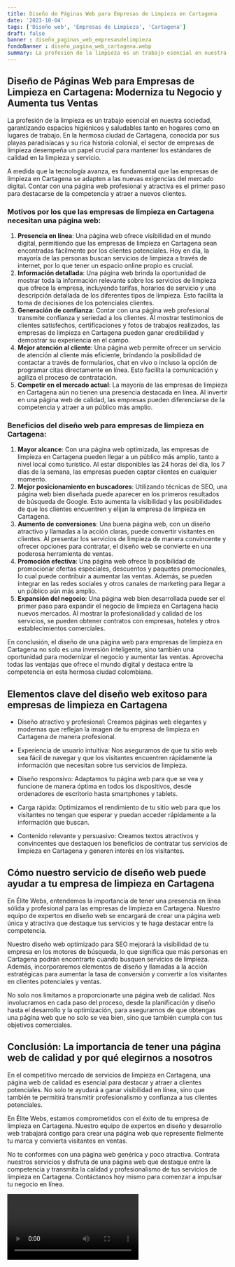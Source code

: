 ```yaml
---
title: Diseño de Páginas Web para Empresas de Limpieza en Cartagena
date: '2023-10-04'
tags: ['Diseño web', 'Empresas de Limpieza', 'Cartagena']
draft: false
banner : diseño_paginas_web_empresasdelimpieza
fondoBanner : diseño_pagina_web_cartagena.webp
summary: La profesión de la limpieza es un trabajo esencial en nuestra sociedad, garantizando espacios higiénicos y saludables tanto en hogares como en lugares de trabajo. En la hermosa ciudad de Cartagena, conocida por sus playas paradisíacas y su rica historia colonial, el sector de empresas de limpieza desempeña un papel crucial para mantener los estándares de calidad en la limpieza y servicio.
---
```


## Diseño de Páginas Web para Empresas de Limpieza en Cartagena: Moderniza tu Negocio y Aumenta tus Ventas

La profesión de la limpieza es un trabajo esencial en nuestra sociedad, garantizando espacios higiénicos y saludables tanto en hogares como en lugares de trabajo. En la hermosa ciudad de Cartagena, conocida por sus playas paradisíacas y su rica historia colonial, el sector de empresas de limpieza desempeña un papel crucial para mantener los estándares de calidad en la limpieza y servicio.

A medida que la tecnología avanza, es fundamental que las empresas de limpieza en Cartagena se adapten a las nuevas exigencias del mercado digital. Contar con una página web profesional y atractiva es el primer paso para destacarse de la competencia y atraer a nuevos clientes. 

### Motivos por los que las empresas de limpieza en Cartagena necesitan una página web:

1. **Presencia en línea**: Una página web ofrece visibilidad en el mundo digital, permitiendo que las empresas de limpieza en Cartagena sean encontradas fácilmente por los clientes potenciales. Hoy en día, la mayoría de las personas buscan servicios de limpieza a través de internet, por lo que tener un espacio online propio es crucial.
2. **Información detallada**: Una página web brinda la oportunidad de mostrar toda la información relevante sobre los servicios de limpieza que ofrece la empresa, incluyendo tarifas, horarios de servicio y una descripción detallada de los diferentes tipos de limpieza. Esto facilita la toma de decisiones de los potenciales clientes.
3. **Generación de confianza**: Contar con una página web profesional transmite confianza y seriedad a los clientes. Al mostrar testimonios de clientes satisfechos, certificaciones y fotos de trabajos realizados, las empresas de limpieza en Cartagena pueden ganar credibilidad y demostrar su experiencia en el campo.
4. **Mejor atención al cliente**: Una página web permite ofrecer un servicio de atención al cliente más eficiente, brindando la posibilidad de contactar a través de formularios, chat en vivo o incluso la opción de programar citas directamente en línea. Esto facilita la comunicación y agiliza el proceso de contratación.
5. **Competir en el mercado actual**: La mayoría de las empresas de limpieza en Cartagena aún no tienen una presencia destacada en línea. Al invertir en una página web de calidad, las empresas pueden diferenciarse de la competencia y atraer a un público más amplio.

### Beneficios del diseño web para empresas de limpieza en Cartagena:

1. **Mayor alcance**: Con una página web optimizada, las empresas de limpieza en Cartagena pueden llegar a un público más amplio, tanto a nivel local como turístico. Al estar disponibles las 24 horas del día, los 7 días de la semana, las empresas pueden captar clientes en cualquier momento.
2. **Mejor posicionamiento en buscadores**: Utilizando técnicas de SEO, una página web bien diseñada puede aparecer en los primeros resultados de búsqueda de Google. Esto aumenta la visibilidad y las posibilidades de que los clientes encuentren y elijan la empresa de limpieza en Cartagena.
3. **Aumento de conversiones**: Una buena página web, con un diseño atractivo y llamadas a la acción claras, puede convertir visitantes en clientes. Al presentar los servicios de limpieza de manera convincente y ofrecer opciones para contratar, el diseño web se convierte en una poderosa herramienta de ventas.
4. **Promoción efectiva**: Una página web ofrece la posibilidad de promocionar ofertas especiales, descuentos y paquetes promocionales, lo cual puede contribuir a aumentar las ventas. Además, se pueden integrar en las redes sociales y otros canales de marketing para llegar a un público aún más amplio.
5. **Expansión del negocio**: Una página web bien desarrollada puede ser el primer paso para expandir el negocio de limpieza en Cartagena hacia nuevos mercados. Al mostrar la profesionalidad y calidad de los servicios, se pueden obtener contratos con empresas, hoteles y otros establecimientos comerciales.

En conclusión, el diseño de una página web para empresas de limpieza en Cartagena no solo es una inversión inteligente, sino también una oportunidad para modernizar el negocio y aumentar las ventas. Aprovecha todas las ventajas que ofrece el mundo digital y destaca entre la competencia en esta hermosa ciudad colombiana.

<GifSeo />

<Cta />

## Elementos clave del diseño web exitoso para empresas de limpieza en Cartagena

- Diseño atractivo y profesional: Creamos páginas web elegantes y modernas que reflejan la imagen de tu empresa de limpieza en Cartagena de manera profesional.

- Experiencia de usuario intuitiva: Nos aseguramos de que tu sitio web sea fácil de navegar y que los visitantes encuentren rápidamente la información que necesitan sobre tus servicios de limpieza.

- Diseño responsivo: Adaptamos tu página web para que se vea y funcione de manera óptima en todos los dispositivos, desde ordenadores de escritorio hasta smartphones y tablets. 

- Carga rápida: Optimizamos el rendimiento de tu sitio web para que los visitantes no tengan que esperar y puedan acceder rápidamente a la información que buscan.

- Contenido relevante y persuasivo: Creamos textos atractivos y convincentes que destaquen los beneficios de contratar tus servicios de limpieza en Cartagena y generen interés en los visitantes.

## Cómo nuestro servicio de diseño web puede ayudar a tu empresa de limpieza en Cartagena

En Élite Webs, entendemos la importancia de tener una presencia en línea sólida y profesional para las empresas de limpieza en Cartagena. Nuestro equipo de expertos en diseño web se encargará de crear una página web única y atractiva que destaque tus servicios y te haga destacar entre la competencia.

Nuestro diseño web optimizado para SEO mejorará la visibilidad de tu empresa en los motores de búsqueda, lo que significa que más personas en Cartagena podrán encontrarte cuando busquen servicios de limpieza. Además, incorporaremos elementos de diseño y llamadas a la acción estratégicas para aumentar la tasa de conversión y convertir a los visitantes en clientes potenciales y ventas.

No solo nos limitamos a proporcionarte una página web de calidad. Nos involucramos en cada paso del proceso, desde la planificación y diseño hasta el desarrollo y la optimización, para asegurarnos de que obtengas una página web que no solo se vea bien, sino que también cumpla con tus objetivos comerciales.

## Conclusión: La importancia de tener una página web de calidad y por qué elegirnos a nosotros

En el competitivo mercado de servicios de limpieza en Cartagena, una página web de calidad es esencial para destacar y atraer a clientes potenciales. No solo te ayudará a ganar visibilidad en línea, sino que también te permitirá transmitir profesionalismo y confianza a tus clientes potenciales.

En Élite Webs, estamos comprometidos con el éxito de tu empresa de limpieza en Cartagena. Nuestro equipo de expertos en diseño y desarrollo web trabajará contigo para crear una página web que represente fielmente tu marca y convierta visitantes en ventas.

No te conformes con una página web genérica y poco atractiva. Contrata nuestros servicios y disfruta de una página web que destaque entre la competencia y transmita la calidad y profesionalismo de tus servicios de limpieza en Cartagena. Contáctanos hoy mismo para comenzar a impulsar tu negocio en línea.

<Video />

<CtaBot job='Empresas de Limpieza' city='Cartagena'/>

<Gmaps query='Cartagena+españa+maps' />